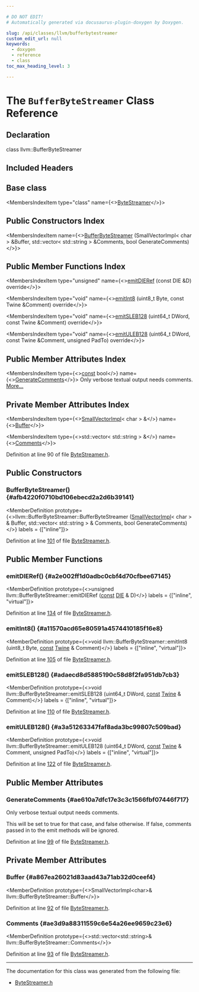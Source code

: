 ```yaml
---

# DO NOT EDIT!
# Automatically generated via docusaurus-plugin-doxygen by Doxygen.

slug: /api/classes/llvm/bufferbytestreamer
custom_edit_url: null
keywords:
  - doxygen
  - reference
  - class
toc_max_heading_level: 3

---
```





# The `BufferByteStreamer` Class Reference

<DoxygenPage pluginConfig={pluginConfig}>



## Declaration

<CodeBlock>class llvm::BufferByteStreamer</CodeBlock>

## Included Headers

<IncludesList>
<IncludesListItem
  filePath="CodeGen/AsmPrinter/ByteStreamer.h"
  permalink="/docs/api/files/lib/lib/codegen/lib/codegen/asmprinter/bytestreamer-h"
  isLocal="true" />
</IncludesList>

## Base class

<MembersIndex>

<MembersIndexItem
  type="class"
  name={<><a href="/docs/api/classes/llvm/bytestreamer">ByteStreamer</a></>}>
</MembersIndexItem>

</MembersIndex>

## Public Constructors Index

<MembersIndex>

<MembersIndexItem
  name={<><a href="#afb4220f0710bd106ebecd2a2d6b39141">BufferByteStreamer</a> (SmallVectorImpl&lt; char &gt; &amp;Buffer, std::vector&lt; std::string &gt; &amp;Comments, bool GenerateComments)</>}>
</MembersIndexItem>

</MembersIndex>

## Public Member Functions Index

<MembersIndex>

<MembersIndexItem
  type="unsigned"
  name={<><a href="#a2e002ff1d0adbc0cbf4d70cfbee67145">emitDIERef</a> (const DIE &amp;D) override</>}>
</MembersIndexItem>

<MembersIndexItem
  type="void"
  name={<><a href="#a11570acd65e80591a4574410185f16e8">emitInt8</a> (uint8&#95;t Byte, const Twine &amp;Comment) override</>}>
</MembersIndexItem>

<MembersIndexItem
  type="void"
  name={<><a href="#adaecd8d5885190c58d8f2fa951db7cb3">emitSLEB128</a> (uint64&#95;t DWord, const Twine &amp;Comment) override</>}>
</MembersIndexItem>

<MembersIndexItem
  type="void"
  name={<><a href="#a3a51263347faf8ada3bc99807c509bad">emitULEB128</a> (uint64&#95;t DWord, const Twine &amp;Comment, unsigned PadTo) override</>}>
</MembersIndexItem>

</MembersIndex>

## Public Member Attributes Index

<MembersIndex>

<MembersIndexItem
  type={<><a href="/docs/api/files/lib/lib/target/lib/target/aarch64/aarch64promoteconstant-cpp/#a90f8350fecae261c25be85d38b451bff">const</a> bool</>}
  name={<><a href="#ae610a7dfc17e3c3c1566fbf07446f717">GenerateComments</a></>}>
Only verbose textual output needs comments. <a href="#ae610a7dfc17e3c3c1566fbf07446f717">More...</a>
</MembersIndexItem>

</MembersIndex>

## Private Member Attributes Index

<MembersIndex>

<MembersIndexItem
  type={<><a href="/docs/api/classes/llvm/smallvectorimpl">SmallVectorImpl</a>&lt; char &gt; &amp;</>}
  name={<><a href="#a867ea26021d83aad43a71ab32d0ceef4">Buffer</a></>}>
</MembersIndexItem>

<MembersIndexItem
  type={<>std::vector&lt; std::string &gt; &amp;</>}
  name={<><a href="#ae3d9a88311559c6e54a26ee9659c23e6">Comments</a></>}>
</MembersIndexItem>

</MembersIndex>


Definition at line 90 of file <a href="/docs/api/files/lib/lib/codegen/lib/codegen/asmprinter/bytestreamer-h">ByteStreamer.h</a>.

<SectionDefinition>

## Public Constructors

### BufferByteStreamer() {#afb4220f0710bd106ebecd2a2d6b39141}

<MemberDefinition
  prototype={<>llvm::BufferByteStreamer::BufferByteStreamer (<a href="/docs/api/classes/llvm/smallvectorimpl">SmallVectorImpl</a>&lt; char &gt; &amp; Buffer, std::vector&lt; std::string &gt; &amp; Comments, bool GenerateComments)</>}
  labels = {["inline"]}>

Definition at line <a href="/docs/api/files/lib/lib/codegen/lib/codegen/asmprinter/bytestreamer-h/#l00101">101</a> of file <a href="/docs/api/files/lib/lib/codegen/lib/codegen/asmprinter/bytestreamer-h">ByteStreamer.h</a>.
</MemberDefinition>

</SectionDefinition>

<SectionDefinition>

## Public Member Functions

### emitDIERef() {#a2e002ff1d0adbc0cbf4d70cfbee67145}

<MemberDefinition
  prototype={<>unsigned llvm::BufferByteStreamer::emitDIERef (<a href="/docs/api/files/lib/lib/target/lib/target/aarch64/aarch64promoteconstant-cpp/#a90f8350fecae261c25be85d38b451bff">const</a> <a href="/docs/api/classes/llvm/die">DIE</a> &amp; D)</>}
  labels = {["inline", "virtual"]}>

Definition at line <a href="/docs/api/files/lib/lib/codegen/lib/codegen/asmprinter/bytestreamer-h/#l00134">134</a> of file <a href="/docs/api/files/lib/lib/codegen/lib/codegen/asmprinter/bytestreamer-h">ByteStreamer.h</a>.
</MemberDefinition>

### emitInt8() {#a11570acd65e80591a4574410185f16e8}

<MemberDefinition
  prototype={<>void llvm::BufferByteStreamer::emitInt8 (uint8&#95;t Byte, <a href="/docs/api/files/lib/lib/target/lib/target/aarch64/aarch64promoteconstant-cpp/#a90f8350fecae261c25be85d38b451bff">const</a> <a href="/docs/api/classes/llvm/twine">Twine</a> &amp; Comment)</>}
  labels = {["inline", "virtual"]}>

Definition at line <a href="/docs/api/files/lib/lib/codegen/lib/codegen/asmprinter/bytestreamer-h/#l00105">105</a> of file <a href="/docs/api/files/lib/lib/codegen/lib/codegen/asmprinter/bytestreamer-h">ByteStreamer.h</a>.
</MemberDefinition>

### emitSLEB128() {#adaecd8d5885190c58d8f2fa951db7cb3}

<MemberDefinition
  prototype={<>void llvm::BufferByteStreamer::emitSLEB128 (uint64&#95;t DWord, <a href="/docs/api/files/lib/lib/target/lib/target/aarch64/aarch64promoteconstant-cpp/#a90f8350fecae261c25be85d38b451bff">const</a> <a href="/docs/api/classes/llvm/twine">Twine</a> &amp; Comment)</>}
  labels = {["inline", "virtual"]}>

Definition at line <a href="/docs/api/files/lib/lib/codegen/lib/codegen/asmprinter/bytestreamer-h/#l00110">110</a> of file <a href="/docs/api/files/lib/lib/codegen/lib/codegen/asmprinter/bytestreamer-h">ByteStreamer.h</a>.
</MemberDefinition>

### emitULEB128() {#a3a51263347faf8ada3bc99807c509bad}

<MemberDefinition
  prototype={<>void llvm::BufferByteStreamer::emitULEB128 (uint64&#95;t DWord, <a href="/docs/api/files/lib/lib/target/lib/target/aarch64/aarch64promoteconstant-cpp/#a90f8350fecae261c25be85d38b451bff">const</a> <a href="/docs/api/classes/llvm/twine">Twine</a> &amp; Comment, unsigned PadTo)</>}
  labels = {["inline", "virtual"]}>

Definition at line <a href="/docs/api/files/lib/lib/codegen/lib/codegen/asmprinter/bytestreamer-h/#l00122">122</a> of file <a href="/docs/api/files/lib/lib/codegen/lib/codegen/asmprinter/bytestreamer-h">ByteStreamer.h</a>.
</MemberDefinition>

</SectionDefinition>

<SectionDefinition>

## Public Member Attributes

### GenerateComments {#ae610a7dfc17e3c3c1566fbf07446f717}

<MemberDefinition
  prototype="const bool llvm::BufferByteStreamer::GenerateComments">
Only verbose textual output needs comments.

This will be set to true for that case, and false otherwise. If false, comments passed in to the emit methods will be ignored.

Definition at line <a href="/docs/api/files/lib/lib/codegen/lib/codegen/asmprinter/bytestreamer-h/#l00099">99</a> of file <a href="/docs/api/files/lib/lib/codegen/lib/codegen/asmprinter/bytestreamer-h">ByteStreamer.h</a>.
</MemberDefinition>

</SectionDefinition>

<SectionDefinition>

## Private Member Attributes

### Buffer {#a867ea26021d83aad43a71ab32d0ceef4}

<MemberDefinition
  prototype={<>SmallVectorImpl&lt;char&gt;&amp; llvm::BufferByteStreamer::Buffer</>}>

Definition at line <a href="/docs/api/files/lib/lib/codegen/lib/codegen/asmprinter/bytestreamer-h/#l00092">92</a> of file <a href="/docs/api/files/lib/lib/codegen/lib/codegen/asmprinter/bytestreamer-h">ByteStreamer.h</a>.
</MemberDefinition>

### Comments {#ae3d9a88311559c6e54a26ee9659c23e6}

<MemberDefinition
  prototype={<>std::vector&lt;std::string&gt;&amp; llvm::BufferByteStreamer::Comments</>}>

Definition at line <a href="/docs/api/files/lib/lib/codegen/lib/codegen/asmprinter/bytestreamer-h/#l00093">93</a> of file <a href="/docs/api/files/lib/lib/codegen/lib/codegen/asmprinter/bytestreamer-h">ByteStreamer.h</a>.
</MemberDefinition>

</SectionDefinition>

<hr/>

The documentation for this class was generated from the following file:

<ul>
<li><a href="/docs/api/files/lib/lib/codegen/lib/codegen/asmprinter/bytestreamer-h">ByteStreamer.h</a></li>
</ul>

</DoxygenPage>
